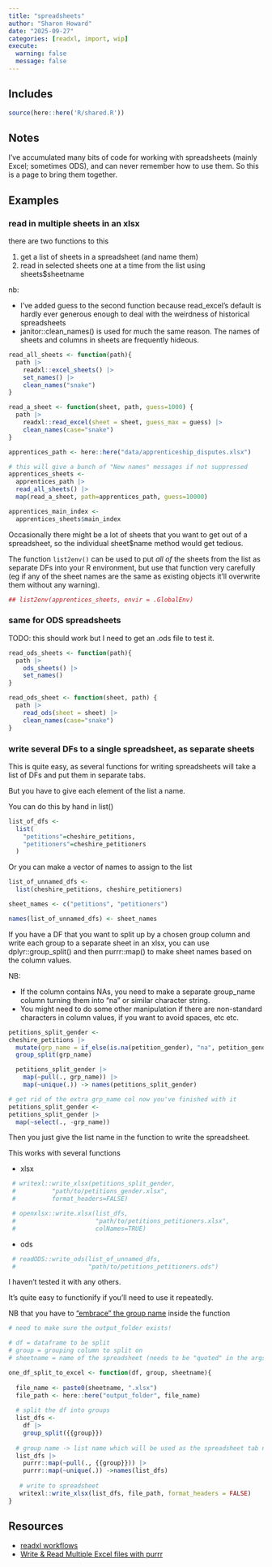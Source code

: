 ```yaml
---
title: "spreadsheets"
author: "Sharon Howard"
date: "2025-09-27"
categories: [readxl, import, wip]
execute:
  warning: false
  message: false
---
```


## Includes

```r
source(here::here('R/shared.R'))
```

## Notes

I've accumulated many bits of code for working with spreadsheets (mainly Excel; sometimes ODS), and can never remember how to use them. So this is a page to bring them together.



## Examples


### read in multiple sheets in an xlsx

there are two functions to this 

1. get a list of sheets in a spreadsheet (and name them)
2. read in selected sheets one at a time from the list using sheets$sheetname

nb:

- I've added guess to the second function because read_excel's default is hardly ever generous enough to deal with the weirdness of historical spreadsheets
- janitor::clean_names() is used for much the same reason. The names of sheets and columns in sheets are frequently hideous. 

```r
read_all_sheets <- function(path){
  path |>
    readxl::excel_sheets() |>
    set_names() |>
    clean_names("snake")
}

read_a_sheet <- function(sheet, path, guess=1000) {
  path |>
    readxl::read_excel(sheet = sheet, guess_max = guess) |>
    clean_names(case="snake") 
}
```




```r
apprentices_path <- here::here("data/apprenticeship_disputes.xlsx") 

# this will give a bunch of "New names" messages if not suppressed
apprentices_sheets <-
  apprentices_path |>
  read_all_sheets() |>
  map(read_a_sheet, path=apprentices_path, guess=10000)

apprentices_main_index <-
  apprentices_sheets$main_index
```

Occasionally there might be a lot of sheets that you want to get out of a spreadsheet, so the individual sheet$name method would get tedious.

The function `list2env()` can be used to put *all of* the sheets from the list as separate DFs into your R environment, but use that function very carefully (eg if any of the sheet names are the same as existing objects it'll overwrite them without any warning).

```r
## list2env(apprentices_sheets, envir = .GlobalEnv)
```


### same for ODS spreadsheets

TODO: this should work but I need to get an .ods file to test it.


```r
read_ods_sheets <- function(path){
  path |>
    ods_sheets() |>
    set_names()
}

read_ods_sheet <- function(sheet, path) {
  path |>
    read_ods(sheet = sheet) |>
    clean_names(case="snake") 
}

```



### write several DFs to a single spreadsheet, as separate sheets

This is quite easy, as several functions for writing spreadsheets will take a list of DFs and put them in separate tabs. 

But you have to give each element of the list a name.

You can do this by hand in list()

```r
list_of_dfs <-
  list(
    "petitions"=cheshire_petitions,
    "petitioners"=cheshire_petitioners
  )
```

Or you can make a vector of names to assign to the list

```r
list_of_unnamed_dfs <-
  list(cheshire_petitions, cheshire_petitioners)

sheet_names <- c("petitions", "petitioners")

names(list_of_unnamed_dfs) <- sheet_names 
```

If you have a DF that you want to split up by a chosen group column and write each group to a separate sheet in an xlsx, you can use dplyr::group_split() and then purrr::map() to make sheet names based on the column values.

NB:

- If the column contains NAs, you need to make a separate group_name column turning them into "na" or similar character string. 
- You might need to do some other manipulation if there are non-standard characters in column values, if you want to avoid spaces, etc etc.


```r
petitions_split_gender <-
cheshire_petitions |>
  mutate(grp_name = if_else(is.na(petition_gender), "na", petition_gender)) |>
  group_split(grp_name)

  petitions_split_gender |>
    map(~pull(., grp_name)) |>
    map(~unique(.)) -> names(petitions_split_gender)

# get rid of the extra grp_name col now you've finished with it
petitions_split_gender <-
petitions_split_gender |>
  map(~select(., -grp_name))
```

Then you just give the list name in the function to write the spreadsheet. 

This works with several functions

- xlsx

```r
 # writexl::write_xlsx(petitions_split_gender, 
 #          "path/to/petitions_gender.xlsx", 
 #          format_headers=FALSE)
```

```r
 # openxlsx::write.xlsx(list_dfs, 
 #                      "path/to/petitions_petitioners.xlsx", 
 #                      colNames=TRUE)
```

- ods

```r
 # readODS::write_ods(list_of_unnamed_dfs, 
 #                    "path/to/petitions_petitioners.ods")
```

I haven't tested it with any others.

It's quite easy to functionify if you'll need to use it repeatedly.

NB that you have to ["embrace" the group name](https://dplyr.tidyverse.org/articles/programming.html) inside the function  



```r
# need to make sure the output_folder exists!

# df = dataframe to be split
# group = grouping column to split on
# sheetname = name of the spreadsheet (needs to be "quoted" in the args?)

one_df_split_to_excel <- function(df, group, sheetname){
  
  file_name <- paste0(sheetname, ".xlsx")  
  file_path <- here::here("output_folder", file_name)
  
  # split the df into groups
  list_dfs <- 
    df |>
    group_split({{group}})
  
  # group name -> list name which will be used as the spreadsheet tab name
  list_dfs |>
    purrr::map(~pull(., {{group}})) |>
    purrr::map(~unique(.)) ->names(list_dfs)
   
   # write to spreadsheet
   writexl::write_xlsx(list_dfs, file_path, format_headers = FALSE)
}
```

## Resources

- [readxl workflows](https://readxl.tidyverse.org/articles/articles/readxl-workflows.html)
- [Write & Read Multiple Excel files with purrr](https://martinctc.github.io/blog/vignette-write-and-read-multiple-excel-files-with-purrr/)
